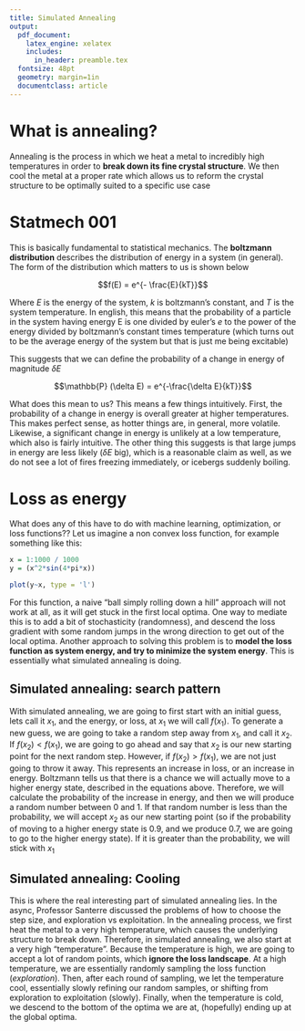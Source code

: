 ```yaml
---
title: Simulated Annealing
output: 
  pdf_document:
    latex_engine: xelatex
    includes: 
      in_header: preamble.tex
  fontsize: 48pt
  geometry: margin=1in
  documentclass: article
---
```



# What is annealing?

Annealing is the process in which we heat a metal to incredibly high temperatures in order to **break down its fine crystal structure**.
We then cool the metal at a proper rate which allows us to reform the crystal structure to be optimally suited to a specific use case

# Statmech 001

This is basically fundamental to statistical mechanics. The **boltzmann distribution** describes the distribution of energy in a system (in general). The form of the distribution which matters to us is shown below

$$f(E) = e^{- \frac{E}{kT}}$$

Where $E$ is the energy of the system, $k$ is boltzmann's constant, and $T$ is the system temperature. In english, this means that the probability of a particle in the system having energy E is one divided by euler's $e$ to the power of the energy divided by boltzmann's constant times temperature (which turns out to be the average energy of the system but that is just me being excitable)

This suggests that we can define the probability of a change in energy of magnitude $\delta E$

$$\mathbb{P} (\delta E) = e^{-\frac{\delta E}{kT}}$$

What does this mean to us? This means a few things intuitively. First, the probability of a change in energy is overall greater at higher temperatures. This makes perfect sense, as hotter things are, in general, more volatile. Likewise, a significant change in energy is unlikely at a low temperature, which also is fairly intuitive. The other thing this suggests is that large jumps in energy are less likely ($\delta E$ big), which is a reasonable claim as well, as we do not see a lot of fires freezing immediately, or icebergs suddenly boiling.


# Loss as energy

What does any of this have to do with machine learning, optimization, or loss functions?? Let us imagine a non convex loss function, for example something like this:

```r
x = 1:1000 / 1000
y = (x^2*sin(4*pi*x))

plot(y~x, type = 'l')
```

For this function, a naive "ball simply rolling down a hill" approach will not work at all, as it will get stuck in the first local optima. One way to mediate this is to add a bit of stochasticity (randomness), and descend the loss gradient with some random jumps in the wrong direction to get out of the local optima. Another approach to solving this problem is to **model the loss function as system energy, and try to minimize the system energy**. This is essentially what simulated annealing is doing. 

## Simulated annealing: search pattern

With simulated annealing, we are going to first start with an initial guess, lets call it $x_1$, and the energy, or loss, at $x_1$ we will call $f(x_1)$. To generate a new guess, we are going to take a random step away from $x_1$, and call it $x_2$. If $f(x_2) < f(x_1)$, we are going to go ahead and say that $x_2$ is our new starting point for the next random step. However, if $f(x_2) > f(x_1)$, we are not just going to throw it away. This represents an increase in loss, or an increase in energy. Boltzmann tells us that there is a chance we will actually move to a higher energy state, described in the equations above. Therefore, we will calculate the probability of the increase in energy, and then we will produce a random number between 0 and 1. If that random number is less than the probability, we will accept $x_2$ as our new starting point (so if the probability of moving to a higher energy state is 0.9, and we produce 0.7, we are going to go to the higher energy state). If it is greater than the probability, we will stick with $x_1$

## Simulated annealing: Cooling

This is where the real interesting part of simulated annealing lies. In the async, Professor Santerre discussed the problems of how to choose the step size, and exploration vs exploitation. In the annealing process, we first heat the metal to a very high temperature, which causes the underlying structure to break down. Therefore, in simulated annealing, we also start at a very high "temperature". Because the temperature is high, we are going to accept a lot of random points, which **ignore the loss landscape**. At a high temperature, we are essentially randomly sampling the loss function (*exploration*). Then, after each round of sampling, we let the temperature cool, essentially slowly refining our random samples, or shifting from exploration to exploitation (slowly). Finally, when the temperature is cold, we descend to the bottom of the optima we are at, (hopefully) ending up at the global optima.

